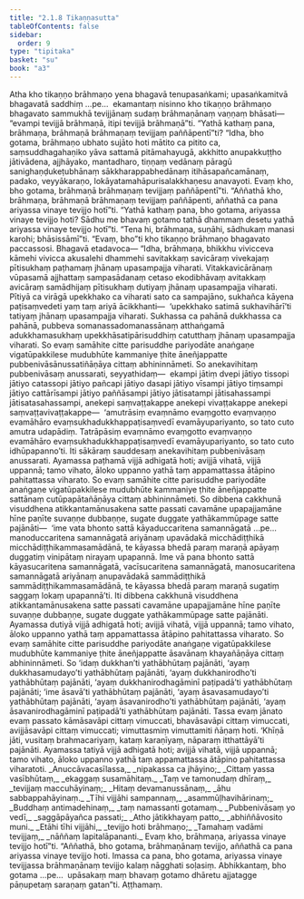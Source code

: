 ```yaml
---
title: "2.1.8 Tikaṇṇasutta"
tableOfContents: false
sidebar:
  order: 9
type: "tipitaka"
basket: "su"
book: "a3"
---
```



<DynamicBreadcrumb />

<Division number="59" book="a3" bookNo="15" page="163">

<Paragraph number="367" book="a3">
Atha kho tikaṇṇo brāhmaṇo yena bhagavā tenupasaṅkami; upasaṅkamitvā bhagavatā saddhiṃ …pe…  ekamantaṃ nisinno kho tikaṇṇo brāhmaṇo bhagavato sammukhā tevijjānaṃ sudaṃ brāhmaṇānaṃ vaṇṇaṃ bhāsati—  “evampi tevijjā brāhmaṇā, itipi tevijjā brāhmaṇā”ti.
</Paragraph>

<Paragraph number="368" book="a3">
“Yathā kathaṃ pana, brāhmaṇa, brāhmaṇā brāhmaṇaṃ tevijjaṃ paññāpentī”ti? “Idha, bho gotama, brāhmaṇo ubhato sujāto hoti mātito ca pitito ca, saṃsuddhagahaṇiko yāva sattamā pitāmahayugā, akkhitto anupakkuṭṭho jātivādena, ajjhāyako, mantadharo, tiṇṇaṃ vedānaṃ pāragū sanighaṇḍukeṭubhānaṃ sākkharappabhedānaṃ itihāsapañcamānaṃ, padako, veyyākaraṇo, lokāyatamahāpurisalakkhaṇesu anavayoti. Evaṃ kho, bho gotama, brāhmaṇā brāhmaṇaṃ tevijjaṃ paññāpentī”ti.
</Paragraph>

<Paragraph number="369" book="a3">
“Aññathā kho, brāhmaṇa, brāhmaṇā brāhmaṇaṃ tevijjaṃ paññāpenti, aññathā ca pana ariyassa vinaye tevijjo hotī”ti. “Yathā kathaṃ pana, bho gotama, ariyassa vinaye tevijjo hoti? Sādhu me bhavaṃ gotamo tathā dhammaṃ desetu yathā ariyassa vinaye tevijjo hotī”ti. “Tena hi, brāhmaṇa, suṇāhi, sādhukaṃ manasi karohi; bhāsissāmī”ti. “Evaṃ, bho”ti kho tikaṇṇo brāhmaṇo bhagavato paccassosi. Bhagavā etadavoca—
</Paragraph>

<Paragraph number="370" book="a3">
“Idha, brāhmaṇa, bhikkhu vivicceva kāmehi vivicca akusalehi dhammehi savitakkaṃ savicāraṃ vivekajaṃ pītisukhaṃ paṭhamaṃ jhānaṃ upasampajja viharati. Vitakkavicārānaṃ vūpasamā ajjhattaṃ sampasādanaṃ cetaso ekodibhāvaṃ avitakkaṃ avicāraṃ samādhijaṃ pītisukhaṃ dutiyaṃ jhānaṃ upasampajja viharati. Pītiyā ca virāgā upekkhako ca viharati sato ca sampajāno, sukhañca kāyena paṭisaṃvedeti yaṃ taṃ ariyā ācikkhanti—  ‘upekkhako satimā sukhavihārī’ti tatiyaṃ jhānaṃ upasampajja viharati. Sukhassa ca pahānā dukkhassa ca pahānā, pubbeva somanassadomanassānaṃ atthaṅgamā adukkhamasukhaṃ upekkhāsatipārisuddhiṃ catutthaṃ jhānaṃ upasampajja viharati.
</Paragraph>

<Paragraph number="371" book="a3">
So evaṃ samāhite citte parisuddhe pariyodāte anaṅgaṇe vigatūpakkilese mudubhūte kammaniye ṭhite āneñjappatte pubbenivāsānussatiñāṇāya cittaṃ abhininnāmeti. So anekavihitaṃ pubbenivāsaṃ anussarati, seyyathidaṃ—  ekampi jātiṃ dvepi jātiyo tissopi jātiyo catassopi jātiyo pañcapi jātiyo dasapi jātiyo vīsampi jātiyo tiṃsampi jātiyo cattārīsampi jātiyo paññāsampi jātiyo jātisatampi jātisahassampi jātisatasahassampi, anekepi saṃvaṭṭakappe anekepi vivaṭṭakappe anekepi saṃvaṭṭavivaṭṭakappe—  ‘amutrāsiṃ evaṃnāmo evaṃgotto evaṃvaṇṇo evamāhāro evaṃsukhadukkhappaṭisaṃvedī evamāyupariyanto, so tato cuto amutra udapādiṃ. Tatrāpāsiṃ evaṃnāmo evaṃgotto evaṃvaṇṇo evamāhāro evaṃsukhadukkhappaṭisaṃvedī evamāyupariyanto, so tato cuto idhūpapanno’ti. Iti sākāraṃ sauddesaṃ anekavihitaṃ pubbenivāsaṃ anussarati. Ayamassa paṭhamā vijjā adhigatā hoti; avijjā vihatā, vijjā uppannā; tamo vihato, āloko uppanno yathā taṃ appamattassa ātāpino pahitattassa viharato.
</Paragraph>

<Paragraph number="372" book="a3">
So evaṃ samāhite citte parisuddhe pariyodāte anaṅgaṇe vigatūpakkilese mudubhūte kammaniye ṭhite āneñjappatte sattānaṃ cutūpapātañāṇāya cittaṃ abhininnāmeti. So dibbena cakkhunā visuddhena atikkantamānusakena satte passati cavamāne upapajjamāne hīne paṇīte suvaṇṇe dubbaṇṇe, sugate duggate yathākammūpage satte pajānāti—  ‘ime vata bhonto sattā kāyaduccaritena samannāgatā …pe…  manoduccaritena samannāgatā ariyānaṃ upavādakā micchādiṭṭhikā micchādiṭṭhikammasamādānā, te kāyassa bhedā paraṃ maraṇā apāyaṃ duggatiṃ vinipātaṃ nirayaṃ upapannā. Ime vā pana bhonto sattā kāyasucaritena samannāgatā, vacīsucaritena samannāgatā, manosucaritena samannāgatā ariyānaṃ anupavādakā sammādiṭṭhikā sammādiṭṭhikammasamādānā, te kāyassa bhedā paraṃ maraṇā sugatiṃ saggaṃ lokaṃ upapannā’ti. Iti dibbena cakkhunā visuddhena atikkantamānusakena satte passati cavamāne upapajjamāne hīne paṇīte suvaṇṇe dubbaṇṇe, sugate duggate yathākammūpage satte pajānāti. Ayamassa dutiyā vijjā adhigatā hoti; avijjā vihatā, vijjā uppannā; tamo vihato, āloko uppanno yathā taṃ appamattassa ātāpino pahitattassa viharato.
</Paragraph>

<Paragraph number="373" book="a3">
So evaṃ samāhite citte parisuddhe pariyodāte anaṅgaṇe vigatūpakkilese mudubhūte kammaniye ṭhite āneñjappatte āsavānaṃ khayañāṇāya cittaṃ abhininnāmeti. So ‘idaṃ dukkhan’ti yathābhūtaṃ pajānāti, ‘ayaṃ dukkhasamudayo’ti yathābhūtaṃ pajānāti, ‘ayaṃ dukkhanirodho’ti yathābhūtaṃ pajānāti, ‘ayaṃ dukkhanirodhagāminī paṭipadā’ti yathābhūtaṃ pajānāti; ‘ime āsavā’ti yathābhūtaṃ pajānāti, ‘ayaṃ āsavasamudayo’ti yathābhūtaṃ pajānāti, ‘ayaṃ āsavanirodho’ti yathābhūtaṃ pajānāti, ‘ayaṃ āsavanirodhagāminī paṭipadā’ti yathābhūtaṃ pajānāti. Tassa evaṃ jānato evaṃ passato kāmāsavāpi cittaṃ vimuccati, bhavāsavāpi cittaṃ vimuccati, avijjāsavāpi cittaṃ vimuccati; vimuttasmiṃ vimuttamiti ñāṇaṃ hoti. ‘Khīṇā jāti, vusitaṃ brahmacariyaṃ, kataṃ karaṇīyaṃ, nāparaṃ itthattāyā’ti pajānāti. Ayamassa tatiyā vijjā adhigatā hoti; avijjā vihatā, vijjā uppannā; tamo vihato, āloko uppanno yathā taṃ appamattassa ātāpino pahitattassa viharatoti.
</Paragraph>

<Paragraph number="374" type="verses" book="a3">
_Anuccāvacasīlassa,_  
_nipakassa ca jhāyino;_  
_Cittaṃ yassa vasībhūtaṃ,_  
_ekaggaṃ susamāhitaṃ._  

</Paragraph>

<Paragraph number="375" type="verses" book="a3">
_Taṃ ve tamonudaṃ dhīraṃ,_  
_tevijjaṃ maccuhāyinaṃ;_  
_Hitaṃ devamanussānaṃ,_  
_āhu sabbappahāyinaṃ._  

</Paragraph>

<Paragraph number="376" type="verses" book="a3">
_Tīhi vijjāhi sampannaṃ,_  
_asammūḷhavihārinaṃ;_  
_Buddhaṃ antimadehinaṃ,_  
_taṃ namassanti gotamaṃ._  

</Paragraph>

<Paragraph number="377" type="verses" book="a3">
_Pubbenivāsaṃ yo vedī,_  
_saggāpāyañca passati;_  
_Atho jātikkhayaṃ patto,_  
_abhiññāvosito muni._  

</Paragraph>

<Paragraph number="378" type="verses" book="a3">
_Etāhi tīhi vijjāhi,_  
_tevijjo hoti brāhmaṇo;_  
_Tamahaṃ vadāmi tevijjaṃ,_  
_nāññaṃ lapitalāpananti._  

</Paragraph>

<Paragraph number="379" book="a3">
Evaṃ kho, brāhmaṇa, ariyassa vinaye tevijjo hotī”ti. “Aññathā, bho gotama, brāhmaṇānaṃ tevijjo, aññathā ca pana ariyassa vinaye tevijjo hoti. Imassa ca pana, bho gotama, ariyassa vinaye tevijjassa brāhmaṇānaṃ tevijjo kalaṃ nāgghati soḷasiṃ.
</Paragraph>

<Paragraph number="380" book="a3">
Abhikkantaṃ, bho gotama …pe…  upāsakaṃ maṃ bhavaṃ gotamo dhāretu ajjatagge pāṇupetaṃ saraṇaṃ gatan”ti.

</Paragraph>
</Division>

<Paragraph number="381" type="center" book="a3">
Aṭṭhamaṃ.
</Paragraph>